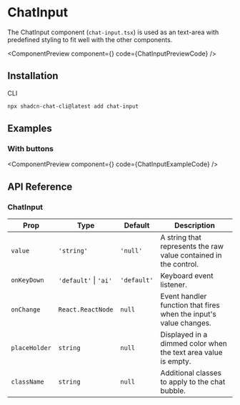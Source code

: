 # ChatInput

The ChatInput component (`chat-input.tsx`) is used as an text-area with predefined styling to fit well with the other components.


<ComponentPreview component={<ChatInputPreview />} code={ChatInputPreviewCode} />

## Installation


<Tabs className="pt-2" defaultValue="cli">

<TabsList>
  <TabsTrigger value="cli">CLI</TabsTrigger>
</TabsList>

<TabsContent value="cli">

```bash copy
npx shadcn-chat-cli@latest add chat-input
```

</TabsContent>
</Tabs>

## Examples

### With buttons


<ComponentPreview component={<ChatInputExample />} code={ChatInputExampleCode} />

## API Reference

### ChatInput

| Prop | Type | Default | Description |
| --- | --- | --- | --- |
| `value` | `'string'` | `'null'` | A string that represents the raw value contained in the control. |
| `onKeyDown` | `'default'` \| `'ai'` | `'default'` | Keyboard event listener. |
| `onChange` | `React.ReactNode` | `null` | Event handler function that fires when the input's value changes. |
| `placeHolder` | `string` | `null` | Displayed in a dimmed color when the text area value is empty. |
| `className` | `string` | `null` | Additional classes to apply to the chat bubble. |

